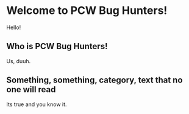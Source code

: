 # Welcome to PCW Bug Hunters!
 
Hello!

## Who is PCW Bug Hunters!

Us, duuh.

## Something, something, category, text that no one will read

Its true and you know it.
